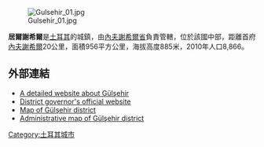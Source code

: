 [[Image:Gulsehir_01.jpg|right]]

'''居爾謝希爾'''是[[土耳其|土耳其]]的城鎮，由[[內夫謝希爾省|內夫謝希爾省]]負責管轄，位於該國中部，距離首府[[內夫謝希爾|內夫謝希爾]]20公里，面積956平方公里，海拔高度885米，2010年人口8,866。

==外部連結==
* [https://web.archive.org/web/20050208064654/http://www.gulsehir.org/ A detailed website about Gülşehir] 
* [http://www.gulsehir.gov.tr/ District governor's official website] {{Wayback|url=http://www.gulsehir.gov.tr/ |date=20060613122328 }} {{tr icon}}
* [https://web.archive.org/web/20090306032747/http://www.nevsehir.gov.tr/resimler/harita/gulsehir.jpg Map of Gülşehir district] 
* [https://web.archive.org/web/20090306032747/http://www.nevsehirozelidare.gov.tr/harita/gulsehir.jpg Administrative map of Gülşehir district] 

{{coord|38|44|47|N|34|37|14|E|region:TR_type:city|display=title}}

{{Turkey-geo-stub}}
[[Category:土耳其城市|Category:土耳其城市]]